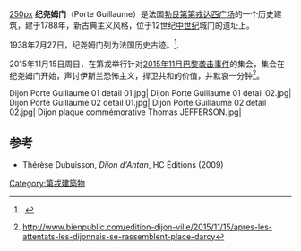 [[image:Dijon_Porte_Guillaume.JPG|250px]] 
'''纪尧姆门'''（Porte Guillaume）是法国[[勃艮第|勃艮第]][[第戎|第戎]][[达西广场|达西广场]]的一个历史建筑，建于1788年，新古典主义风格，位于12世纪[[中世纪|中世纪]]城门的遗址上。

1938年7月27日，纪尧姆门列为法国历史古迹。<ref>{{Base Mérimée|PA00112433}}.</ref>.

2015年11月15日周日，在第戎举行针对[[2015年11月巴黎袭击事件|2015年11月巴黎袭击事件]]的集会，集会在纪尧姆门开始，声讨伊斯兰恐怖主义，捍卫共和的价值，并默哀一分钟<ref>http://www.bienpublic.com/edition-dijon-ville/2015/11/15/apres-les-attentats-les-dijonnais-se-rassemblent-place-darcy</ref>。
<gallery mode="packed">
Dijon Porte Guillaume 01 detail 01.jpg|
Dijon Porte Guillaume 01 detail 02.jpg|
Dijon Porte Guillaume 02 detail 01.jpg|
Dijon Porte Guillaume 02 detail 02.jpg|
Dijon plaque commémorative Thomas JEFFERSON.jpg|
</gallery>

== 参考 ==
{{References}}
* Thérèse Dubuisson, ''Dijon d'Antan'', HC Éditions (2009)
[[Category:第戎建築物|Category:第戎建築物]]